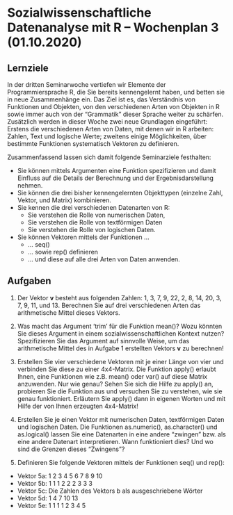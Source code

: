 # Sozialwissenschaftliche Datenanalyse mit R – Wochenplan 3 (01.10.2020)

## Lernziele

In der dritten Seminarwoche vertiefen wir Elemente der Programmiersprache R, die Sie bereits kennengelernt haben,  und betten sie in neue Zusammenhänge ein. Das Ziel ist es, das Verständnis von Funktionen und Objekten, von den verschiedenen Arten von Objekten in R sowie immer auch von der "Grammatik" dieser Sprache weiter zu schärfen. Zusätzlich werden in dieser Woche zwei neue Grundlagen eingeführt: Erstens die verschiedenen Arten von Daten, mit denen wir in R arbeiten: Zahlen, Text und logische Werte; zweitens einige Möglichkeiten, über bestimmte Funktionen systematisch Vektoren zu definieren. 

Zusammenfassend lassen sich damit folgende Seminarziele festhalten:

* Sie können mittels Argumenten eine Funktion spezifizieren und damit Einfluss auf die Details der Berechnung und der Ergebnisdarstellung nehmen.
* Sie können die drei bisher kennengelernten Objekttypen (einzelne Zahl, Vektor, und Matrix) kombinieren.
* Sie kennen die drei verschiedenen Datenarten von R:
  + Sie verstehen die Rolle von numerischen Daten,
  + Sie verstehen die Rolle von textförmigen Daten
  + Sie verstehen die Rolle von logischen Daten.
* Sie können Vektoren mittels der Funktionen ...
  + ... seq()
  + ... sowie rep() definieren
  + ... und diese auf alle drei Arten von Daten anwenden.


## Aufgaben

1. Der Vektor **v** besteht aus folgenden Zahlen: 1, 3, 7, 9, 22, 2, 8, 14, 20, 3, 7, 9, 11, und 13. Berechnen Sie auf drei verschiedenen Arten das arithmetische Mittel dieses Vektors.

2. Was macht das Argument 'trim' für die Funktion mean()? Wozu könnten Sie dieses Argument in einem sozialwissenschaftlichen Kontext nutzen? Spezifizieren Sie das Argument auf sinnvolle Weise, um das arithmetische Mittel des in Aufgabe 1 erstellten Vektors **v** zu berechnen!

3. Erstellen Sie vier verschiedene Vektoren mit je einer Länge von vier und verbinden Sie diese zu einer 4x4-Matrix. Die Funktion apply() erlaubt Ihnen, eine Funktionen wie z.B. mean() oder var() auf diese Matrix anzuwenden. Nur wie genau? Sehen Sie sich die Hilfe zu apply() an, probieren Sie die Funktion aus und versuchen Sie zu verstehen, wie sie genau funktioniert. Erläutern Sie apply() dann in eigenen Worten und mit Hilfe der von Ihnen erzeugten 4x4-Matrix! 

4. Erstellen Sie je einen Vektor mit numerischen Daten, textförmigen Daten und logischen Daten. Die Funktionen as.numeric(), as.character() und as.logical() lassen Sie eine Datenarten in eine andere "zwingen" bzw. als eine andere Datenart interpretieren. Wann funktioniert dies? Und wo sind die Grenzen dieses "Zwingens"?

5. Definieren Sie folgende Vektoren mittels der Funktionen seq() und rep():
  + Vektor 5a: 1 2 3 4 5 6 7 8 9 10
  + Vektor 5b: 1 1 1 2 2 2 3 3 3
  + Vektor 5c: Die Zahlen des Vektors b als ausgeschriebene Wörter
  + Vektor 5d: 1 4 7 10 13
  + Vektor 5e: 1 1 1 1 2 3 4 5
